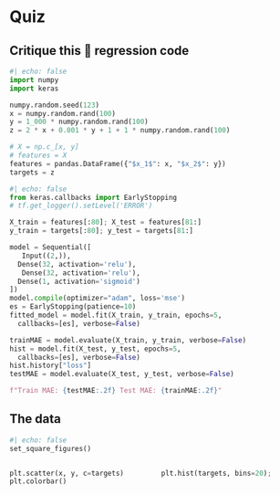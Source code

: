
# Quiz {visibility="uncounted"}

## Critique this 💩 regression code

```python
#| echo: false
import numpy
import keras

numpy.random.seed(123)
x = numpy.random.rand(100)
y = 1_000 * numpy.random.rand(100)
z = 2 * x + 0.001 * y + 1 + 1 * numpy.random.rand(100)

# X = np.c_[x, y]
# features = X
features = pandas.DataFrame({"$x_1$": x, "$x_2$": y})
targets = z
```

```python
#| echo: false
from keras.callbacks import EarlyStopping
# tf.get_logger().setLevel('ERROR')
```

```python
X_train = features[:80]; X_test = features[81:]
y_train = targets[:80]; y_test = targets[81:]
```
```python
model = Sequential([
   Input((2,)),
  Dense(32, activation='relu'),
   Dense(32, activation='relu'),
  Dense(1, activation='sigmoid')
])
model.compile(optimizer="adam", loss='mse')
es = EarlyStopping(patience=10)
fitted_model = model.fit(X_train, y_train, epochs=5,
  callbacks=[es], verbose=False)
```
```python
trainMAE = model.evaluate(X_train, y_train, verbose=False)
hist = model.fit(X_test, y_test, epochs=5,
  callbacks=[es], verbose=False)
hist.history["loss"]
testMAE = model.evaluate(X_test, y_test, verbose=False)
```

```python
f"Train MAE: {testMAE:.2f} Test MAE: {trainMAE:.2f}"
```

## The data

```python
#| echo: false
set_square_figures()
```

::: columns
::: column
```python
plt.scatter(x, y, c=targets)
plt.colorbar()
```
:::
::: column
```python
plt.hist(targets, bins=20);
```

:::
:::
